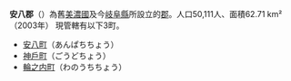 {{unreferenced|time=2017-03-04T00:47:21+00:00}}
{{日本郡|
郡=安八郡|
日文原名=安八郡|
平假名=あんぱちぐん|
羅馬字拼音=Anpachi-gun|
都道府縣=岐阜縣|
支廳=|
町=3|
村=0|
經度=|
緯度=|
地圖=[[File:Anpachi_District_in_Gifu_Prefecture.png|250px]]|
}}
'''安八郡'''（{{jpn|j=安八郡|hg=あんぱちぐん|rm=Anbachi gun|f=y}}）為舊[[美濃國|美濃國]]及今[[岐阜縣|岐阜縣]]所設立的[[郡|郡]]。人口50,111人、面積62.71 km²（2003年）
現管轄有以下3町。
*[[安八町|安八町]]（あんぱちちょう）
*[[神戶町|神戶町]]（ごうどちょう）
*[[輪之内町|輪之内町]]（わのうちちょう）

{{美濃國的郡}}
{{岐阜縣}}{{Authority control}}